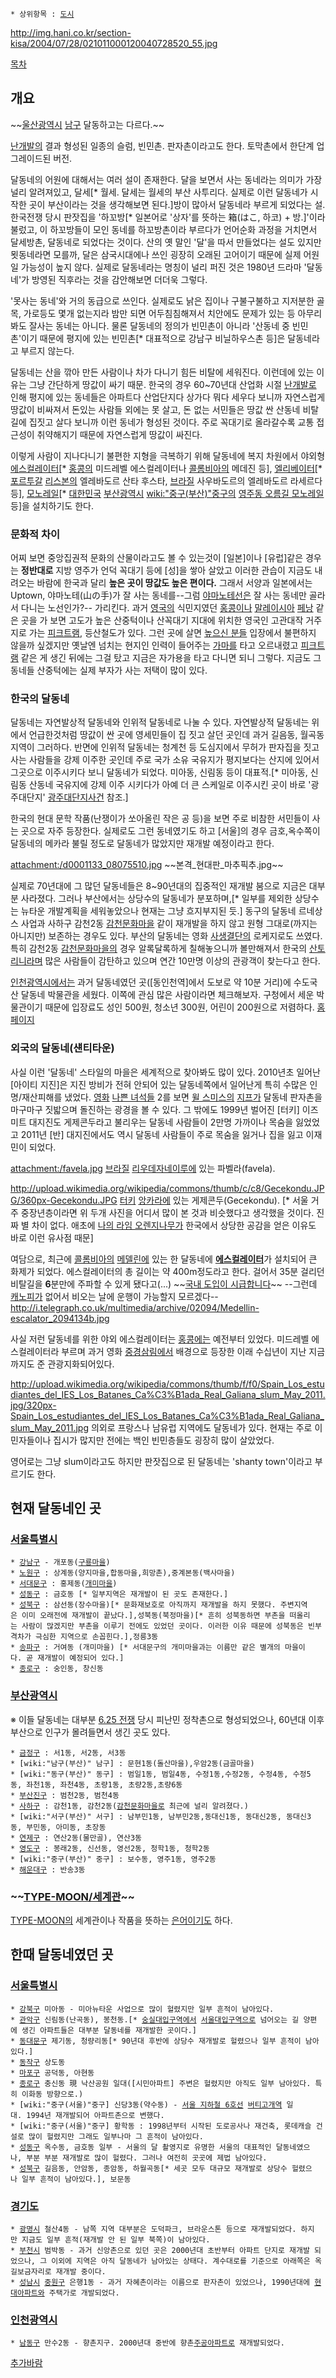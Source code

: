  * 상위항목 : [[도시]]

http://img.hani.co.kr/section-kisa/2004/07/28/021011000120040728520_55.jpg

[[목차]]
== 개요 ==
~~[[울산광역시]] [[남구(울산)|남구]] 달동하고는 다르다.~~

[[난개발]]의 결과 형성된 일종의 슬럼, 빈민촌. 판자촌이라고도 한다. 토막촌에서 한단계 업그레이드된 버전.

달동네의 어원에 대해서는 여러 설이 존재한다. 달을 보면서 사는 동네라는 의미가 가장 널리 알려져있고, 달세[* 월세. 달세는 월세의 부산 사투리다. 실제로 이런 달동네가 시작한 곳이 부산이라는 것을 생각해보면 된다.]방이 많아서 달동네라 부르게 되었다는 설. 한국전쟁 당시 판잣집을 '하꼬방[* 일본어로 '상자'를 뜻하는 箱(はこ, 하코) + 방.]'이라 불렀고, 이 하꼬방들이 모인 동네를 하꼬방촌이라 부르다가 언어순화 과정을 거치면서 달세방촌, 달동네로 되었다는 것이다. 산의 옛 말인 '달'을 따서 만들었다는 설도 있지만 묏동네라면 모를까, 달은 삼국시대에나 쓰인 굉장히 오래된 고어이기 때문에 실제 어원일 가능성이 높지 않다. 실제로 달동네라는 명칭이 널리 퍼진 것은 1980년 드라마 '달동네'가 방영된 직후라는 것을 감안해보면 더더욱 그렇다.

'못사는 동네'와 거의 동급으로 쓰인다. 실제로도 낡은 집이나 구불구불하고 지저분한 골목, 가로등도 몇개 없는지라 밤만 되면 어두침침해져서 치안에도 문제가 있는 등 아무리 봐도 잘사는 동네는 아니다. 물론 달동네의 정의가 빈민촌이 아니라 '산동네 중 빈민촌'이기 때문에 평지에 있는 빈민촌[* 대표적으로 강남구 비닐하우스촌 등]은 달동네라고 부르지 않는다.

달동네는 산을 깎아 만든 사람이나 차가 다니기 힘든 비탈에 세워진다. 이런데에 있는 이유는 그냥 간단하게 땅값이 싸기 때문. 한국의 경우 60~70년대 산업화 시절 [[난개발]]로 인해 평지에 있는 동네들은 아파트다 산업단지다 상가다 뭐다 세우다 보니까 자연스럽게 땅값이 비싸져서 돈있는 사람들 외에는 못 살고, 돈 없는 서민들은 땅값 싼 산동네 비탈길에 집짓고 살다 보니까 이런 동네가 형성된 것이다. 주로 꼭대기로 올라갈수록 교통 접근성이 취약해지기 때문에 자연스럽게 땅값이 싸진다.

이렇게 사람이 지나다니기 불편한 지형을 극복하기 위해 달동네에 복지 차원에서 야외형 [[에스컬레이터]][* [[홍콩]]의 미드레벨 에스컬레이터나 [[콜롬비아]]의 메데진 등], [[엘리베이터]][* [[포르투갈]] [[리스본]]의 엘레바도르 산타 후스타, [[브라질]] 사우바도르의 엘레바도르 라세르다 등], [[모노레일]][* [[대한민국]] [[부산광역시]] [[wiki:"중구(부산)"중구]]의 [[영주동 오름길 모노레일]] 등]을 설치하기도 한다. 
=== 문화적 차이 ===
어찌 보면 중앙집권적 문화의 산물이라고도 볼 수 있는것이 [일본]이나 [유럽]같은 경우는 '''정반대로''' 지방 영주가 언덕 꼭대기 등에 [성]을 쌓아 살았고 이러한 관습이 지금도 내려오는 바람에 한국과 달리 '''높은 곳이 땅값도 높은 편이다.''' 그래서 서양과 일본에서는 Uptown, 야마노테(山の手)가 잘 사는 동네를--그럼 [[야마노테선]]은 잘 사는 동네만 골라서 다니는 노선인가?-- 가리킨다. 과거 [[영국]]의 식민지였던 [[홍콩]]이나 [[말레이시아]] [[페낭]] 같은 곳을 가 보면 고도가 높은 산중턱이나 산꼭대기 지대에 위치한 영국인 고관대작 거주지로 가는 [[피크트램]], 등산철도가 있다. 그런 곳에 살면 [[높으신 분들]] 입장에서 불편하지 않을까 싶겠지만 옛날엔 넘치는 현지인 인력이 들어주는 [[가마]]를 타고 오르내렸고 [[피크트램]] 같은 게 생긴 뒤에는 그걸 탔고 지금은 자가용을 타고 다니면 되니 그렇다. 지금도 그 동네들 산중턱에는 실제 부자가 사는 저택이 많이 있다.
=== 한국의 달동네 ===
달동네는 자연발상적 달동네와 인위적 달동네로 나눌 수 있다. 자연발상적 달동네는 위에서 언급한것처럼 땅값이 싼 곳에 영세민들이 집 짓고 살던 곳인데 과거 길음동, 월곡동 지역이 그러하다. 반면에 인위적 달동네는 청계천 등 도심지에서 무허가 판자집을 짓고 사는 사람들을 강제 이주한 곳인데 주로 국가 소유 국유지가 평지보다는 산지에 있어서 그곳으로 이주시키다 보니 달동네가 되었다. 미아동, 신림동 등이 대표적.[* 미아동, 신림동 산동네 국유지에 강제 이주 시키다가 아예 더 큰 스케일로 이주시킨 곳이 바로 '광주대단지' [[광주대단지사건]] 참조.]

한국의 현대 문학 작품(난쟁이가 쏘아올린 작은 공 등)을 보면 주로 비참한 서민들이 사는 곳으로 자주 등장한다. 실제로도 그런 동네였기도 하고 [서울]의 경우 금호,옥수쪽이 달동네의 메카라 불릴 정도로 달동네가 많았지만 재개발 예정이라고 한다.

attachment:/d0001133_08075510.jpg
~~본격_현대판_마추픽추.jpg~~

실제로 70년대에 그 많던 달동네들은 8~90년대의 집중적인 재개발 붐으로 지금은 대부분 사라졌다. 그러나 부산에서는 상당수의 달동네가 분포하며,[* 일부를 제외한 상당수는 뉴타운 개발계획을 세워놓았으나 현재는 그냥 흐지부지된 듯.] 동구의 달동네 르네상스 사업과 사하구 감천2동 [[감천문화마을]] 같이 재개발을 하지 않고 원형 그대로(까지는 아니지만) 보존하는 경우도 있다. 부산의 달동네는 영화 [[사생결단]]의 로케지로도 쓰였다. 특히 감천2동 [[감천문화마을]]의 경우 알록달록하게 칠해놓으니까 볼만해져서 한국의 [[산토리니]]라며 많은 사람들이 감탄하고 있으며 연간 10만명 이상의 관광객이 찾는다고 한다.

[[인천광역시]]에서는 과거 달동네였던 곳([동인천역]에서 도보로 약 10분 거리)에 수도국산 달동네 박물관을 세웠다. 이쪽에 관심 많은 사람이라면 체크해보자. 구청에서 세운 박물관이기 때문에 입장료도 성인 500원, 청소년 300원, 어린이 200원으로 저렴하다. [http://www.icdonggu.go.kr/museum/index.asp 홈페이지]
=== 외국의 달동네(섄티타운) ===
사실 이런 '달동네' 스타일의 마을은 세계적으로 찾아봐도 많이 있다. 2010년초 일어난 [아이티 지진]은 지진 방비가 전혀 안되어 있는 달동네쪽에서 일어난게 특히 수많은 인명/재산피해를 냈었다. [[영화]] [[나쁜 녀석들]] 2를 보면 [[윌 스미스]]의 [[지프]]가 달동네 판자촌을 마구마구 짓밟으며 돌진하는 광경을 볼 수 있다. 그 밖에도 1999년 벌어진 [터키] 이즈미트 대지진도 게제콘두라고 불리우는 달동네 사람들이 2만명 가까이나 목숨을 잃었었고 2011년 [반] 대지진에서도 역시 달동네 사람들이 주로 목숨을 잃거나 집을 잃고 이재민이 되었다.

attachment:/favela.jpg
[[브라질]] [[리우데자네이루]]에 있는 파벨라(favela).

http://upload.wikimedia.org/wikipedia/commons/thumb/c/c8/Gecekondu.JPG/360px-Gecekondu.JPG
[[터키]] [[앙카라]]에 있는 게제콘두(Gecekondu). [* 서울 거주 중장년층이라면 위 두개 사진을 어디서 많이 본 것과 비슷했다고 생각했을 것이다. 진짜 별 차이 없다. 애초에 [[나의 라임 오렌지나무]]가 한국에서 상당한 공감을 얻은 이유도 바로 이런 유사점 때문]

여담으로, 최근에 [[콜롬비아]]의 [[메델린]]에 있는 한 달동네에 '''[[에스컬레이터]]'''가 설치되어 큰 화제가 되었다. 에스컬레이터의 총 길이는 약 400m정도라고 한다. 걸어서 35분 걸리던 비탈길을 '''6'''분만에 주파할 수 있게 됐다고(...) ~~[[국내 도입이 시급합니다]]~~ --그런데 [[캐노피]]가 없어서 비오는 날에 운행이 가능할지 모르겠다--
http://i.telegraph.co.uk/multimedia/archive/02094/Medellin-escalator_2094134b.jpg

사실 저런 달동네를 위한 야외 에스컬레이터는 [[홍콩]]에는 예전부터 있었다. 미드레벨 에스컬레이터라 부르며 과거 영화 [[중경삼림]]에서 배경으로 등장한 이래 수십년이 지난 지금까지도 준 관광지화되어있다.

http://upload.wikimedia.org/wikipedia/commons/thumb/f/f0/Spain_Los_estudiantes_del_IES_Los_Batanes_Ca%C3%B1ada_Real_Galiana_slum_May_2011.jpg/320px-Spain_Los_estudiantes_del_IES_Los_Batanes_Ca%C3%B1ada_Real_Galiana_slum_May_2011.jpg
의외로 프랑스나 남유럽 지역에도 달동네가 있다. 현재는 주로 이민자들이나 집시가 많지만 전에는 백인 빈민층들도 굉장히 많이 살았었다.

영어로는 그냥 slum이라고도 하지만 판잣집으로 된 달동네는 'shanty town'이라고 부르기도 한다.
== 현재 달동네인 곳 ==
=== [[서울특별시]] ===
 * [[강남구]] - 개포동([[구룡마을]])
 * [[노원구]] : 상계동(양지마을,합동마을,희망촌),중계본동(백사마을)
 * [[서대문구]] : 홍제동([[개미마을]])
 * [[성동구]] : 금호동 [* 일부지역은 재개발이 된 곳도 존재한다.]
 * [[성북구]] : 삼선동(장수마을)[* 문화재보호로 아직까지 재개발을 하지 못했다. 주변지역은 이미 오래전에 재개발이 끝났다.],성북동(북정마을)[* 흔히 성북동하면 부촌을 떠올리는 사람이 많겠지만 부촌을 이루기 전에도 있었던 곳이다. 이러한 이유 때문에 성북동은 빈부격차가 극심한 지역으로 손꼽힌다.],정릉3동
 * [[송파구]] : 거여동 (개미마을) [* 서대문구의 개미마을과는 이름만 같은 별개의 마을이다. 곧 재개발이 예정되어 있다.]
 * [[종로구]] : 숭인동, 창신동

=== [[부산광역시]] ===
※ 이들 달동네는 대부분 [[6.25 전쟁]] 당시 피난민 정착촌으로 형성되었으나, 60년대 이후 부산으로 인구가 몰려들면서 생긴 곳도 있다.

 * [[금정구]] : 서1동, 서2동, 서3동
 * [wiki:"남구(부산)" 남구] : 문현1동(돌산마을),우암2동(금골마을)
 * [wiki:"동구(부산)" 동구] : 범일1동, 범일4동, 수정1동,수정2동, 수정4동, 수정5동, 좌천1동, 좌천4동, 초량1동, 초량2동,초량6동
 * [[부산진구]] : 범천2동, 범천4동
 * [[사하구]] : 감천1동, 감천2동([[감천문화마을]]로 최근에 널리 알려졌다.)
 * [wiki:"서구(부산)" 서구] : 남부민1동, 남부민2동,동대신1동, 동대신2동, 동대신3동, 부민동, 아미동, 초장동
 * [[연제구]] : 연산2동(물만골), 연산3동
 * [[영도구]] : 봉래2동, 신선동, 영선2동, 청학1동, 청학2동
 * [wiki:"중구(부산)" 중구] : 보수동, 영주1동, 영주2동
 * [[해운대구]] : 반송3동

=== ~~[[TYPE-MOON/세계관]]~~ ===
[[TYPE-MOON]]의 세계관이나 작품을 뜻하는 [[은어]]이기도 하다.

== 한때 달동네였던 곳 ==
=== [[서울특별시]] ===
 * [[강북구]] 미아동 - 미아뉴타운 사업으로 많이 헐렸지만 일부 흔적이 남아있다.
 * [[관악구]] 신림동(난곡동), 봉천동.[* [[숭실대입구역]]에서 [[서울대입구역]]으로 넘어오는 길 양편에 생긴 아파트들은 대부분 달동네를 재개발한 곳이다.]
 * [[동대문구]] 제기동, 청량리동[* 90년대 후반에 상당수 재개발로 헐렸으나 일부 흔적이 남아있다.]
 * [[동작구]] 상도동
 * [[마포구]] 공덕동, 아현동 
 * [[종로구]] 충신동 現 낙산공원 일대([시민아파트] 주변은 헐렸지만 아직도 일부 남아있다. 특히 이화동 방향으로.)
 * [wiki:"중구(서울)"중구] 신당3동(약수동) - [[서울 지하철 6호선]] [[버티고개역]] 일대. 1994년 재개발되어 아파트촌으로 변했다. 
 * [wiki:"중구(서울)"중구] 황학동 : 1998년부터 시작된 도로공사나 재건축, 롯데캐슬 건설로 많이 헐렸지만 그래도 일부나마 그 흔적이 남아있다. 
 * [[성동구]] 옥수동, 금호동 일부 - 서울의 달 촬영지로 유명한 서울의 대표적인 달동네였으나, 부분 부분 재개발로 많이 헐렸다. 그러나 여전히 곳곳에 제법 남아있다.
 * [[성북구]] 길음동, 안암동, 종암동, 하월곡동[* 세곳 모두 대규모 재개발로 상당수 헐렸으나 일부 흔적이 남아있다.], 보문동 

=== [[경기도]] ===
 * [[광명시]] 철산4동 - 남쪽 지역 대부분은 도덕파크, 브라운스톤 등으로 재개발되었다. 하지만 지금도 일부 흔적(재개발 안 된 일부 북쪽)이 남아있다.
 * [[부천시]] 범박동 - 과거 신앙촌으로 있던 곳은 2000년대 초반부터 아파트 단지로 재개발 되었으나, 그 이외에 지역은 아직 달동네가 남아있는 상태다. 계수대로를 기준으로 아래쪽은 옥길보금자리로 재개발 중이다.
 * [[성남시]] [[중원구]] 은행1동 - 과거 자혜촌이라는 이름으로 판자촌이 있었으나, 1990년대에 [[현대아파트]]와 주택가로 개발되었다. 

=== [[인천광역시]] ===
 * [[남동구]] 만수2동 - 향촌지구. 2000년대 중반에 향촌[[주공아파트]]로 재개발되었다.

[[추가바람]]
